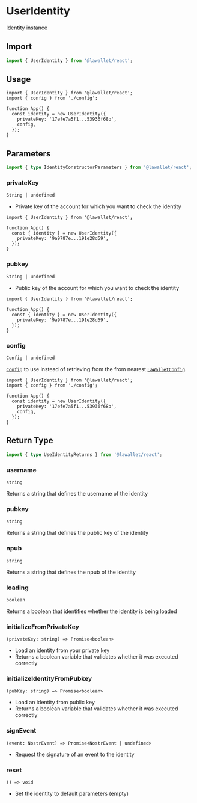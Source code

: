 # UserIdentity

Identity instance

## Import

```ts
import { UserIdentity } from '@lawallet/react';
```

## Usage

```tsx filename="index.tsx"
import { UserIdentity } from '@lawallet/react';
import { config } from './config';

function App() {
  const identity = new UserIdentity({
    privateKey: '17efe7a5f1...53936f68b',
    config,
  });
}
```

## Parameters

```ts
import { type IdentityConstructorParameters } from '@lawallet/react';
```

### privateKey

`String | undefined`

- Private key of the account for which you want to check the identity

```tsx [index.tsx]
import { UserIdentity } from '@lawallet/react';

function App() {
  const { identity } = new UserIdentity({
    privateKey: '9a9787e...191e28d59',
  });
}
```

### pubkey

`String | undefined`

- Public key of the account for which you want to check the identity

```tsx [index.tsx]
import { UserIdentity } from '@lawallet/react';

function App() {
  const { identity } = new UserIdentity({
    privateKey: '9a9787e...191e28d59',
  });
}
```

### config

`Config | undefined`

[`Config`](/react/createConfig#config) to use instead of retrieving from the from nearest [`LaWalletConfig`](/react/LaWalletConfig).

```tsx [index.tsx]
import { UserIdentity } from '@lawallet/react';
import { config } from './config';

function App() {
  const identity = new UserIdentity({
    privateKey: '17efe7a5f1...53936f68b',
    config,
  });
}
```

## Return Type

```ts
import { type UseIdentityReturns } from '@lawallet/react';
```

### username

`string`

Returns a string that defines the username of the identity

### pubkey

`string`

Returns a string that defines the public key of the identity

### npub

`string`

Returns a string that defines the npub of the identity

### loading

`boolean`

Returns a boolean that identifies whether the identity is being loaded

### initializeFromPrivateKey

`(privateKey: string) => Promise<boolean>`

- Load an identity from your private key
- Returns a boolean variable that validates whether it was executed correctly

### initializeIdentityFromPubkey

`(pubKey: string) => Promise<boolean>`

- Load an identity from public key
- Returns a boolean variable that validates whether it was executed correctly

### signEvent

`(event: NostrEvent) => Promise<NostrEvent | undefined>`

- Request the signature of an event to the identity

### reset

`() => void`

- Set the identity to default parameters (empty)

